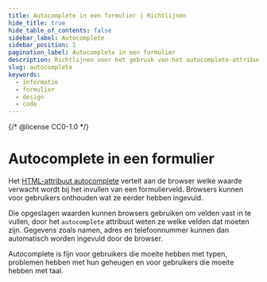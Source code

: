 ```yaml
---
title: Autocomplete in een formulier | Richtlijnen
hide_title: true
hide_table_of_contents: false
sidebar_label: Autocomplete
sidebar_position: 1
pagination_label: Autocomplete in een formulier
description: Richtlijnen voor het gebruik van het autocomplete-attribuut.
slug: autocomplete
keywords:
  - informatie
  - formulier
  - design
  - code
---
```


{/* @license CC0-1.0 */}


# Autocomplete in een formulier

Het [HTML-attribuut autocomplete](https://developer.mozilla.org/en-US/docs/Web/HTML/Attributes/autocomplete) vertelt aan de browser welke waarde verwacht wordt bij het invullen van een formulierveld. Browsers kunnen voor gebruikers onthouden wat ze eerder hebben ingevuld.

Die opgeslagen waarden kunnen browsers gebruiken om velden vast in te vullen, door het `autocomplete` attribuut weten ze welke velden dat moeten zijn. Gegevens zoals namen, adres en telefoonnummer kunnen dan automatisch worden ingevuld door de browser.

Autocomplete is fijn voor gebruikers die moeite hebben met typen, problemen hebben met hun geheugen en voor gebruikers die moeite hebben met taal.

<AutocompleteValue />
<AutocompleteValueCode />

<FormFooterInfo />
